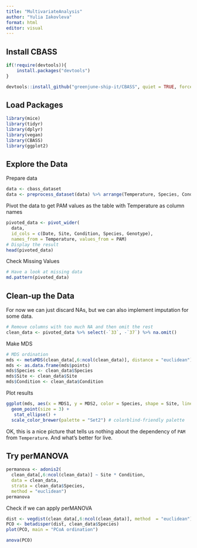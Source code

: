 ```yaml
---
title: "MultivariateAnalysis"
author: "Yulia Iakovleva"
format: html
editor: visual
---
```


## Install CBASS

```r
if(!require(devtools)){
    install.packages("devtools")
}

devtools::install_github("greenjune-ship-it/CBASS", quiet = TRUE, force = TRUE)
```

## Load Packages

```r
library(mice)
library(tidyr)
library(dplyr)
library(vegan)
library(CBASS)
library(ggplot2)
```

## Explore the Data

Prepare data

```r
data <- cbass_dataset
data <- preprocess_dataset(data) %>% arrange(Temperature, Species, Condition)
```

Pivot the data to get PAM values as the table with Temperature as column names

```r
pivoted_data <- pivot_wider(
  data,
  id_cols = c(Date, Site, Condition, Species, Genotype),
  names_from = Temperature, values_from = PAM)
# Display the result
head(pivoted_data)
```

Check Missing Values

```r
# Have a look at missing data
md.pattern(pivoted_data)
```

## Clean-up the Data

For now we can just discard NAs, but we can also implement imputation for some data.

```r
# Remove columns with too much NA and then omit the rest
clean_data <- pivoted_data %>% select(-`33`, -`37`) %>% na.omit()
```

Make MDS

```r
# MDS ordination
mds <- metaMDS(clean_data[,6:ncol(clean_data)], distance = "euclidean")
mds <- as.data.frame(mds$points)
mds$Species <- clean_data$Species
mds$Site <- clean_data$Site
mds$Condition <- clean_data$Condition
```

Plot results

```r
ggplot(mds, aes(x = MDS1, y = MDS2, color = Species, shape = Site, linetype = Condition)) +
  geom_point(size = 3) +
   stat_ellipse() +
  scale_color_brewer(palette = "Set2") # colorblind-friendly palette
```

OK, this is a nice picture that tells us nothing about the dependency of `PAM` from `Temperature`. And what's better for live.

## Try perMANOVA

```r
permanova <- adonis2(
  clean_data[,6:ncol(clean_data)] ~ Site * Condition,
  data = clean_data,
  strata = clean_data$Species,
  method = "euclidean")
permanova
```

Check if we can apply perMANOVA

```r
dist <- vegdist(clean_data[,6:ncol(clean_data)], method  = "euclidean")
PCO <- betadisper(dist, clean_data$Species)
plot(PCO, main = "PCoA ordination")
```

```r
anova(PCO)
```
